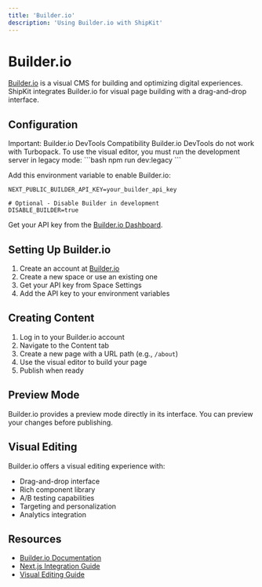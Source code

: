 ```yaml
---
title: 'Builder.io'
description: 'Using Builder.io with ShipKit'
---
```


# Builder.io

[Builder.io](https://builder.io) is a visual CMS for building and optimizing digital experiences. ShipKit integrates Builder.io for visual page building with a drag-and-drop interface.

## Configuration

<Alert variant="destructive" className="my-8">
  <AlertTriangleIcon className="h-5 w-5" />
  <AlertTitle>Important: Builder.io DevTools Compatibility</AlertTitle>
  <AlertDescription>
    Builder.io DevTools do not work with Turbopack. To use the visual editor, you must run the development server in legacy mode:
    ```bash
    npm run dev:legacy
    ```
  </AlertDescription>
</Alert>

Add this environment variable to enable Builder.io:

```env
NEXT_PUBLIC_BUILDER_API_KEY=your_builder_api_key

# Optional - Disable Builder in development
DISABLE_BUILDER=true
```

Get your API key from the [Builder.io Dashboard](https://builder.io/account/space).

## Setting Up Builder.io

1. Create an account at [Builder.io](https://builder.io)
2. Create a new space or use an existing one
3. Get your API key from Space Settings
4. Add the API key to your environment variables

## Creating Content

1. Log in to your Builder.io account
2. Navigate to the Content tab
3. Create a new page with a URL path (e.g., `/about`)
4. Use the visual editor to build your page
5. Publish when ready

## Preview Mode

Builder.io provides a preview mode directly in its interface. You can preview your changes before publishing.

## Visual Editing

Builder.io offers a visual editing experience with:

- Drag-and-drop interface
- Rich component library
- A/B testing capabilities
- Targeting and personalization
- Analytics integration

## Resources

- [Builder.io Documentation](https://www.builder.io/c/docs/developers)
- [Next.js Integration Guide](https://www.builder.io/c/docs/quickstart-nextjs)
- [Visual Editing Guide](https://www.builder.io/c/docs/guides/visual-editing)
